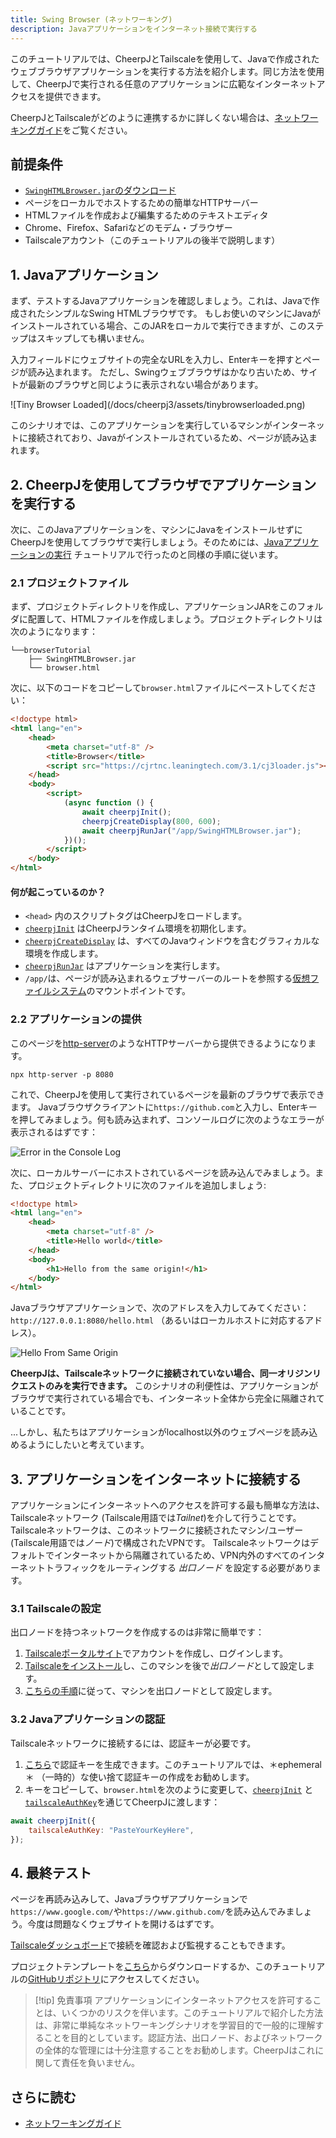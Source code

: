 ```yaml
---
title: Swing Browser (ネットワーキング)
description: Javaアプリケーションをインターネット接続で実行する
---
```


このチュートリアルでは、CheerpJとTailscaleを使用して、Javaで作成されたウェブブラウザアプリケーションを実行する方法を紹介します。同じ方法を使用して、CheerpJで実行される任意のアプリケーションに広範なインターネットアクセスを提供できます。

CheerpJとTailscaleがどのように連携するかに詳しくない場合は、[ネットワーキングガイド][ネットワーキングガイド]をご覧ください。

## 前提条件

- [`SwingHTMLBrowser.jar`のダウンロード](/docs/cheerpj3/tutorials/SwingHTMLBrowser.jar)
- ページをローカルでホストするための簡単なHTTPサーバー
- HTMLファイルを作成および編集するためのテキストエディタ
- Chrome、Firefox、Safariなどのモデム・ブラウザー
- Tailscaleアカウント（このチュートリアルの後半で説明します）

## 1. Javaアプリケーション

まず、テストするJavaアプリケーションを確認しましょう。これは、Javaで作成されたシンプルなSwing HTMLブラウザです。 もしお使いのマシンにJavaがインストールされている場合、このJARをローカルで実行できますが、このステップはスキップしても構いません。

入力フィールドにウェブサイトの完全なURLを入力し、Enterキーを押すとページが読み込まれます。 ただし、Swingウェブブラウザはかなり古いため、サイトが最新のブラウザと同じように表示されない場合があります。

<div class="w-1/2">
	![Tiny Browser Loaded](/docs/cheerpj3/assets/tinybrowserloaded.png)
</div>

このシナリオでは、このアプリケーションを実行しているマシンがインターネットに接続されており、Javaがインストールされているため、ページが読み込まれます。

## 2. CheerpJを使用してブラウザでアプリケーションを実行する

次に、このJavaアプリケーションを、マシンにJavaをインストールせずにCheerpJを使用してブラウザで実行しましょう。そのためには、[Javaアプリケーションの実行] チュートリアルで行ったのと同様の手順に従います。

### 2.1 プロジェクトファイル

まず、プロジェクトディレクトリを作成し、アプリケーションJARをこのフォルダに配置して、HTMLファイルを作成しましょう。プロジェクトディレクトリは次のようになります：

```
└──browserTutorial
    ├── SwingHTMLBrowser.jar
    └── browser.html
```

次に、以下のコードをコピーして`browser.html`ファイルにペーストしてください：

```html title="browser.html" {6, 9-15}
<!doctype html>
<html lang="en">
	<head>
		<meta charset="utf-8" />
		<title>Browser</title>
		<script src="https://cjrtnc.leaningtech.com/3.1/cj3loader.js"></script>
	</head>
	<body>
		<script>
			(async function () {
				await cheerpjInit();
				cheerpjCreateDisplay(800, 600);
				await cheerpjRunJar("/app/SwingHTMLBrowser.jar");
			})();
		</script>
	</body>
</html>
```

#### 何が起こっているのか？

- `<head>` 内のスクリプトタグはCheerpJをロードします。
- [`cheerpjInit`] はCheerpJランタイム環境を初期化します。
- [`cheerpjCreateDisplay`] は、すべてのJavaウィンドウを含むグラフィカルな環境を作成します。
- [`cheerpjRunJar`] はアプリケーションを実行します。
- `/app/`は、ページが読み込まれるウェブサーバーのルートを参照する[仮想ファイルシステム]のマウントポイントです。

### 2.2 アプリケーションの提供

このページを[http-server](https://npm.im/http-server)のようなHTTPサーバーから提供できるようになります。

```shell
npx http-server -p 8080
```

これで、CheerpJを使用して実行されているページを最新のブラウザで表示できます。 Javaブラウザクライアントに`https://github.com`と入力し、Enterキーを押してみましょう。何も読み込まれず、コンソールログに次のようなエラーが表示されるはずです：

![Error in the Console Log](/docs/cheerpj3/assets/errorconsolelog.png)

次に、ローカルサーバーにホストされているページを読み込んでみましょう。また、プロジェクトディレクトリに次のファイルを追加しましょう:

```html title="hello.html"
<!doctype html>
<html lang="en">
	<head>
		<meta charset="utf-8" />
		<title>Hello world</title>
	</head>
	<body>
		<h1>Hello from the same origin!</h1>
	</body>
</html>
```

Javaブラウザアプリケーションで、次のアドレスを入力してみてください：`http://127.0.0.1:8080/hello.html` （あるいはローカルホストに対応するアドレス）。

![Hello From Same Origin](/docs/cheerpj3/assets/hello_sameorigin.png)

**CheerpJは、Tailscaleネットワークに接続されていない場合、同一オリジンリクエストのみを実行できます。** このシナリオの利便性は、アプリケーションがブラウザで実行されている場合でも、インターネット全体から完全に隔離されていることです。

...しかし、私たちはアプリケーションがlocalhost以外のウェブページを読み込めるようにしたいと考えています。

## 3. アプリケーションをインターネットに接続する

アプリケーションにインターネットへのアクセスを許可する最も簡単な方法は、Tailscaleネットワーク (Tailscale用語では*Tailnet*)を介して行うことです。 Tailscaleネットワークは、このネットワークに接続されたマシン/ユーザー(Tailscale用語では*ノード*)で構成されたVPNです。
Tailscaleネットワークはデフォルトでインターネットから隔離されているため、VPN内外のすべてのインターネットトラフィックをルーティングする _出口ノード_ を設定する必要があります。

### 3.1 Tailscaleの設定

出口ノードを持つネットワークを作成するのは非常に簡単です：

1.  [Tailscaleポータルサイト](https://login.tailscale.com/)でアカウントを作成し、ログインします。
2.  [Tailscaleをインストール](https://tailscale.com/kb/installation)し、このマシンを後で*出口ノード*として設定します。
3.  [こちらの手順](https://tailscale.com/kb/1103/exit-nodes)に従って、マシンを出口ノードとして設定します。

### 3.2 Javaアプリケーションの認証

Tailscaleネットワークに接続するには、認証キーが必要です。

1. [こちら](https://login.tailscale.com/admin/settings/keys)で認証キーを生成できます。このチュートリアルでは、＊ephemeral＊ （一時的）な使い捨て認証キーの作成をお勧めします。
2. キーをコピーして、`browser.html`を次のように変更して、[`cheerpjInit`] と [`tailscaleAuthKey`]を通じてCheerpJに渡します：

```js
await cheerpjInit({
	tailscaleAuthKey: "PasteYourKeyHere",
});
```

## 4. 最終テスト

ページを再読み込みして、Javaブラウザアプリケーションで`https://www.google.com/`や`https://www.github.com/`を読み込んでみましょう。今度は問題なくウェブサイトを開けるはずです。

[Tailscaleダッシュボード](https://login.tailscale.com/admin/machines)で接続を確認および監視することもできます。

プロジェクトテンプレートを[こちら](/docs/cheerpj3/tutorials/browserTutorial.zip)からダウンロードするか、このチュートリアルの[GitHubリポジトリ](https://github.com/leaningtech/cheerpj-meta/tree/main/examples/Swing-Browser)にアクセスしてください。

> [!tip] 免責事項
> アプリケーションにインターネットアクセスを許可することは、いくつかのリスクを伴います。このチュートリアルで紹介した方法は、非常に単純なネットワーキングシナリオを学習目的で一般的に理解することを目的としています。認証方法、出口ノード、およびネットワークの全体的な管理には十分注意することをお勧めします。CheerpJはこれに関して責任を負いません。

## さらに読む

- [ネットワーキングガイド]

  [ネットワーキングガイド]: /docs/ja/guides/Networking
  [Javaアプリケーションの実行]: /docs/ja/getting-started/Java-app
  [`cheerpjInit`]: /docs/ja/reference/cheerpjInit
  [`cheerpjCreateDisplay`]: /docs/ja/reference/cheerpjCreateDisplay
  [`cheerpjRunJar`]: /docs/ja/reference/cheerpjRunJar
  [仮想ファイルシステム]: /docs/ja/guides/File-System-support
  [`tailscaleAuthKey`]: /docs/ja/reference/cheerpjInit#tailscaleauthkey

